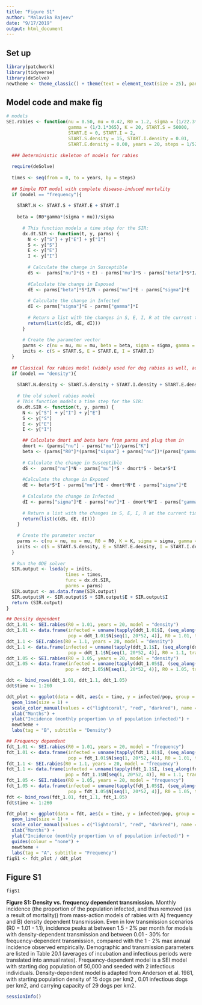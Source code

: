 ```yaml
---
title: "Figure S1"
author: "Malavika Rajeev"
date: "9/17/2019"
output: html_document
---
```


## Set up
```r
library(patchwork)
library(tidyverse)
library(deSolve)
newtheme <- theme_classic() + theme(text = element_text(size = 25), panel.background = element_blank())

```

## Model code and make fig
```r
# models
SEI.rabies <- function(nu = 0.50, mu = 0.42, R0 = 1.2, sigma = (1/22.3*365),
                       gamma = (1/3.1*365), K = 20, START.S = 50000, 
                       START.E = 0, START.I = 2,
                       START.S.density = 15, START.I.density = 0.01, 
                       START.E.density = 0.00, years = 20, steps = 1/52, model = "frequency",...){
  
  ### Deterministic skeleton of models for rabies
  
  require(deSolve)
  
  times <- seq(from = 0, to = years, by = steps)
  
  ## Simple FDT model with complete disease-induced mortality
  if (model == "frequency"){
    
    START.N <- START.S + START.E + START.I
    
    beta = (R0*gamma*(sigma + mu))/sigma
      
      # This function models a time step for the SIR:
      dx.dt.SIR <- function(t, y, parms) {
        N <- y["S"] + y["E"] + y["I"] 
        S <- y["S"]
        E <- y["E"]
        I <- y["I"]
        
        # Calculate the change in Susceptible
        dS <-  parms["nu"]*(S + E) - parms["mu"]*S - parms["beta"]*S*I/N
        
        #Calculate the change in Exposed
        dE <- parms["beta"]*S*I/N - parms["mu"]*E - parms["sigma"]*E
        
        # Calculate the change in Infected
        dI <- parms["sigma"]*E - parms["gamma"]*I
        
        # Return a list with the changes in S, E, I, R at the current time step
        return(list(c(dS, dE, dI)))
      }
      
      # Create the parameter vector
      parms <- c(nu = nu, mu = mu, beta = beta, sigma = sigma, gamma = gamma)
      inits <- c(S = START.S, E = START.E, I = START.I)
  }
  
  ## Classical fox rabies model (widely used for dog rabies as well, adapted from Anderson et al. 1981)
  if (model == "density"){
    
    START.N.density <- START.S.density + START.I.density + START.E.density
    
    # the old school rabies model
    # This function models a time step for the SIR:
    dx.dt.SIR <- function(t, y, parms) {
      N <- y["S"] + y["I"] + y["E"]
      S <- y["S"]
      E <- y["E"]
      I <- y["I"]

      ## Calculate dmort and beta here from parms and plug them in
      dmort <- (parms["nu"] - parms["mu"])/parms["K"]
      beta <- (parms["R0"]*(parms["sigma"] + parms["nu"])*(parms["gamma"] + parms ["nu"]))/(parms["sigma"]*parms["K"])
      
      # Calculate the change in Susceptible
      dS <-  parms["nu"]*N - parms["mu"]*S - dmort*S - beta*S*I
      
      #Calculate the change in Exposed
      dE <- beta*S*I - parms["mu"]*E - dmort*N*E - parms["sigma"]*E
      
      # Calculate the change in Infected
      dI <- parms["sigma"]*E - parms["mu"]*I - dmort*N*I - parms["gamma"]*I
      
      # Return a list with the changes in S, E, I, R at the current time step
      return(list(c(dS, dE, dI)))
    }
    
    # Create the parameter vector
    parms <- c(nu = nu, mu = mu, R0 = R0, K = K, sigma = sigma, gamma = gamma)
    inits <- c(S = START.S.density, E = START.E.density, I = START.I.density)
  }
  
  # Run the ODE solver
  SIR.output <- lsoda(y = inits, 
                      times = times, 
                      func = dx.dt.SIR, 
                      parms = parms)
  SIR.output <- as.data.frame(SIR.output)
  SIR.output$N <- SIR.output$S + SIR.output$E + SIR.output$I
  return (SIR.output)
}

## Density dependent
ddt_1.01 <- SEI.rabies(R0 = 1.01, years = 20, model = "density")
ddt_1.01 <- data.frame(infected = unname(tapply(ddt_1.01$I, (seq_along(ddt_1.01$I)-1) %/% 4, sum)[1:260]),
                       pop = ddt_1.01$N[seq(1, 20*52, 4)], R0 = 1.01, trans = "Density")
ddt_1.1 <- SEI.rabies(R0 = 1.1, years = 20, model = "density")
ddt_1.1 <- data.frame(infected = unname(tapply(ddt_1.1$I, (seq_along(ddt_1.1$I)-1) %/% 4, sum)[1:260]),
                       pop = ddt_1.1$N[seq(1, 20*52, 4)], R0 = 1.1, trans = "Density")
ddt_1.05 <- SEI.rabies(R0 = 1.05, years = 20, model = "density")
ddt_1.05 <- data.frame(infected = unname(tapply(ddt_1.05$I, (seq_along(ddt_1.05$I)-1) %/% 4, sum)[1:260]),
                      pop = ddt_1.05$N[seq(1, 20*52, 4)], R0 = 1.05, trans = "Density")

ddt <- bind_rows(ddt_1.01, ddt_1.1, ddt_1.05)
ddt$time <- 1:260

ddt_plot <- ggplot(data = ddt, aes(x = time, y = infected/pop, group = R0, color = as.factor(R0))) + 
  geom_line(size = 1) +
  scale_color_manual(values = c("lightcoral", "red", "darkred"), name = "R0") +
  xlab("Months") +
  ylab("Incidence (monthly proportion \n of population infected)") +
  newtheme +
  labs(tag = "B", subtitle = "Density")

## Frequency dependent
fdt_1.01 <- SEI.rabies(R0 = 1.01, years = 20, model = "frequency")
fdt_1.01 <- data.frame(infected = unname(tapply(fdt_1.01$I, (seq_along(fdt_1.01$I)-1) %/% 4, sum)[1:260]),
                       pop = fdt_1.01$N[seq(1, 20*52, 4)], R0 = 1.01, trans = "Frequency")
fdt_1.1 <- SEI.rabies(R0 = 1.1, years = 20, model = "frequency")
fdt_1.1 <- data.frame(infected = unname(tapply(fdt_1.1$I, (seq_along(fdt_1.1$I)-1) %/% 4, sum)[1:260]),
                      pop = fdt_1.1$N[seq(1, 20*52, 4)], R0 = 1.1, trans = "Frequency")
fdt_1.05 <- SEI.rabies(R0 = 1.05, years = 20, model = "frequency")
fdt_1.05 <- data.frame(infected = unname(tapply(fdt_1.05$I, (seq_along(fdt_1.05$I)-1) %/% 4, sum)[1:260]),
                       pop = fdt_1.05$N[seq(1, 20*52, 4)], R0 = 1.05, trans = "Frequency")
fdt <- bind_rows(fdt_1.01, fdt_1.1, fdt_1.05)
fdt$time <- 1:260

fdt_plot <- ggplot(data = fdt, aes(x = time, y = infected/pop, group = R0, color = as.factor(R0))) + 
  geom_line(size = 1) +
  scale_color_manual(values = c("lightcoral", "red", "darkred"), name = "R0") +
  xlab("Months") +
  ylab("Incidence (monthly proportion \n of population infected)") +
  guides(colour = "none") +
  newtheme +
  labs(tag = "A", subtitle = "Frequency")
figS1 <- fdt_plot / ddt_plot

```

## Figure S1
``` r
figS1
```
  
  
**Figure S1: Density vs. frequency dependent transmission.** Monthly incidence (the proportion of the population infected, and thus removed (as a result of mortality)) from mass-action models of rabies with A) frequency and B) density dependent transmission. Even in low transmission scenarios (R0 = 1.01 - 1.1), incidence peaks at between 1.5 -  2% per month for models with density-dependent transmission and between 0.01 - 30% for frequency-dependent transmission, compared with the 1 - 2% max annual incidence observed empirically. Demographic and transmission parameters are listed in Table 20.1 (averages of incubation and infectious periods were translated into annual rates). Frequency-dependent model is a SEI model with starting dog population of 50,000 and seeded with 2 infectious individuals. Density-dependent model is adapted from Anderson et al. 1981, with starting population density of 15 dogs per km2 , 0.01 infectious dogs per km2, and carrying capacity of 29 dogs per km2.  

  

```r
sessionInfo()
```
